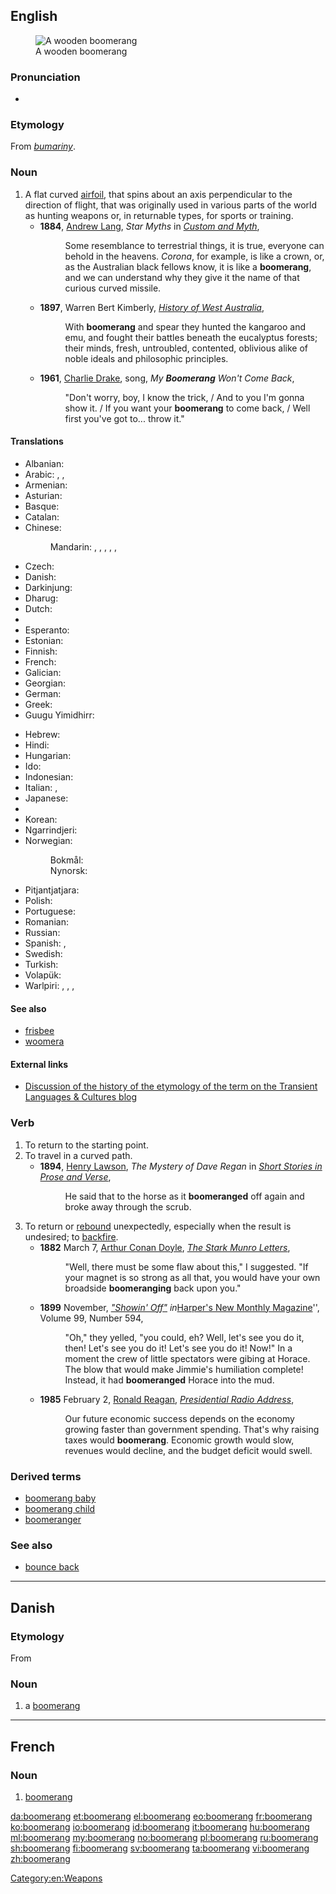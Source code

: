 ==English==
{{wikipedia}}
[[Image:Boomerang.jpg|thumb|A wooden boomerang]]

===Pronunciation===
* {{a|US}} {{IPA|/ˈbuməɹæŋ/}}

===Etymology===
From {{etyl|xdk|en}} ''[[bumariny]]''.

===Noun===
{{en-noun}}

# A flat curved [[airfoil]], that spins about an axis perpendicular to the direction of flight, that was originally used in various parts of the world as hunting weapons or, in returnable types, for sports or training.
#* '''1884''', [[w:Andrew Lang|Andrew Lang]], ''Star Myths'' in ''[[s:Custom and Myth/Star Myths|Custom and Myth]]'',
#*: Some resemblance to terrestrial things, it is true, everyone can behold in the heavens. ''Corona'', for example, is like a crown, or, as the Australian black fellows know, it is like a '''boomerang''', and we can understand why they give it the name of that curious curved missile.
#* '''1897''', Warren Bert Kimberly, ''[[s:History of West Australia|History of West Australia]]'',
#*: With '''boomerang''' and spear they hunted the kangaroo and emu, and fought their battles beneath the eucalyptus forests; their minds, fresh, untroubled, contented, oblivious alike of noble ideals and philosophic principles.
#* '''1961''', [[w:Charlie Drake|Charlie Drake]], song, ''My '''Boomerang''' Won't Come Back'',
#*: "Don't worry, boy, I know the trick, / And to you I'm gonna show it. / If you want your '''boomerang''' to come back, / Well first you've got to... throw it."

====Translations====
{{trans-top|flat curved airfoil}}
* Albanian: {{t+|sq|bumerang}}
* Arabic: {{t|ar|بوميرانغ}}, {{t|ar|بمرنغ}} , {{t|ar|كيد}}
* Armenian: {{t|hy|բումերանգ|tr=bumerang}}
* Asturian: {{t|ast|bumerán|m}}
* Basque: {{t|eu|bumerang}}
* Catalan: {{t|ca|bumerang|m}}
* Chinese:
*: Mandarin: {{t|cmn|回飛棒|sc=Hani}}, {{t|cmn|回飞棒|tr=huífēibàng|sc=Hani}}, {{t|cmn|迴旋鏢|sc=Hani}}, {{t|cmn|回旋镖|tr=huíxuánbiāo|sc=Hani}}, {{t|cmn|飛去來器|sc=Hani}}, {{t+|cmn|飞去来器|tr=fēiqùláiqì|sc=Hani}}
* Czech: {{t|cs|bumerang|m}}
* Danish: {{t+|da|boomerang|c}}
* Darkinjung: {{t|xda|barkan}}
* Dharug: {{t|xdk|buumarang}}
* Dutch: {{t+|nl|boemerang|m}}
* {{trreq|aer}}
* Esperanto: {{t+|eo|bumerango}}
* Estonian: {{t|et|bumerang}}
* Finnish: {{t+|fi|bumerangi}}
* French: {{t+|fr|boomerang|m}}
* Galician: {{t|gl|búmerang|m}}
* Georgian: {{t|ka|ბუმერანგი|tr=bumerangi|sc=Geor}}
* German: {{t+|de|Bumerang|m}}
* Greek: {{t+|el|μπούμερανγκ|n|tr=boúmerangk}}
* Guugu Yimidhirr: {{t|kky|wangi}}
{{trans-mid}}
* Hebrew: {{t|he|בּוּמֶרַנְג|m|tr=bumerang}}
* Hindi: {{t|hi|बुमेरांग|tr=bumerāṅg}}
* Hungarian: {{t+|hu|bumeráng}}
* Ido: {{t+|io|bumerango}}
* Indonesian: {{t+|id|bumerang}}
* Italian: {{t+|it|boomerang}}, {{t|it|bumerang}}
* Japanese: {{t|ja|ブーメラン|tr=būmeran}}
* {{trreq|mwp}}
* Korean: {{t|ko|부메랑|tr=bumerang|sc=Hang}}
* Ngarrindjeri: {{t|nay|pankety}}
* Norwegian:
*: Bokmål: {{t+|nb|bumerang|m}}
*: Nynorsk: {{t|nn|bumerang|m}}
* Pitjantjatjara: {{t|pjt|kaḻi}}
* Polish: {{t+|pl|bumerang|m}}
* Portuguese: {{t|pt|bumerangue}}
* Romanian: {{t+|ro|bumerang}}
* Russian: {{t+|ru|бумеранг|m|tr=bum'eráng}}
* Spanish: {{t+|es|bumerán|m}}, {{t+|es|búmeran|m}}
* Swedish: {{t+|sv|bumerang|c}}
* Turkish: {{t+|tr|bumerang}}
* Volapük: {{t|vo|bumär}}
* Warlpiri: {{t|wbp|jilypirrpa}}, {{t|wbp|jurluparli}}, {{t|wbp|karli}}, {{t|wbp|kurrupardu}}
{{trans-bottom}}

====See also====
* [[frisbee]]<!-- both can refer to spinning flying toys -->
* [[woomera]]<!-- both refer to weapons used by Australian aborigines whose names derived from Australian aboriginal languages -->

====External links====
* [http://blogs.usyd.edu.au/elac/2008/10/an_unsaleable_bent_stick_boome_1.html Discussion of the history of the etymology of the term on the Transient Languages & Cultures blog]

===Verb===
{{en-verb|boomerangs|boomeranging|boomeranged|boomeranged}}

# To return to the starting point.
# To travel in a curved path.
#* '''1894''', [[w:Henry Lawson|Henry Lawson]], ''The Mystery of Dave Regan'' in ''[http://gutenberg.net.au/ebooks06/0607911.txt Short Stories in Prose and Verse]'',
#*: He said that to the horse as it '''boomeranged''' off again and broke away through the scrub.
# To return or [[rebound]] unexpectedly, especially when the result is undesired; to [[backfire]].
#* '''1882''' March 7, [[w:Arthur Conan Doyle|Arthur Conan Doyle]], ''[[s:The Stark Munro Letters/Letter 6|The Stark Munro Letters]]'',
#*: "Well, there must be some flaw about this," I suggested. "If your magnet is so strong as all that, you would have your own broadside '''boomeranging''' back upon you."
#* '''1899''' November,   ''[[s:"Showin' Off"|"Showin' Off"]] in  ''[[w:Harper's Magazine|Harper's New Monthly Magazine]]'', Volume 99, Number 594,
#*: "Oh," they yelled, "you could, eh? Well, let's see you do it, then! Let's see you do it! Let's see you do it! Now!" In a moment the crew of little spectators were gibing at Horace. The blow that would make Jimmie's humiliation complete! Instead, it had '''boomeranged''' Horace into the mud.
#* '''1985''' February 2, [[w:Ronald Reagan|Ronald Reagan]], ''[[s:Presidential Radio Address - 2 February 1985|Presidential Radio Address]]'',
#*: Our future economic success depends on the economy growing faster than government spending. That's why raising taxes would '''boomerang'''. Economic growth would slow, revenues would decline, and the budget deficit would swell.

===Derived terms===
* [[boomerang baby]]
* [[boomerang child]]
* [[boomeranger]]

===See also===
* [[bounce back]]

[[Category:en:Weapons]]

----

==Danish==
{{wikipedia|lang=da}}

===Etymology===
From {{etyl|en|da}} {{term|boomerang|lang=en}}

===Noun===
{{head|da|noun|g=c|definite singular|boomerangen|indefinite plural|boomeranger|definite plural|boomerangerne}}

# a [[boomerang#English|boomerang]]

----

==French==

===Noun===
{{fr-noun|m|boomerangs}}

# [[boomerang#English|boomerang]]

[[da:boomerang]]
[[et:boomerang]]
[[el:boomerang]]
[[eo:boomerang]]
[[fr:boomerang]]
[[ko:boomerang]]
[[io:boomerang]]
[[id:boomerang]]
[[it:boomerang]]
[[hu:boomerang]]
[[ml:boomerang]]
[[my:boomerang]]
[[no:boomerang]]
[[pl:boomerang]]
[[ru:boomerang]]
[[sh:boomerang]]
[[fi:boomerang]]
[[sv:boomerang]]
[[ta:boomerang]]
[[vi:boomerang]]
[[zh:boomerang]]
